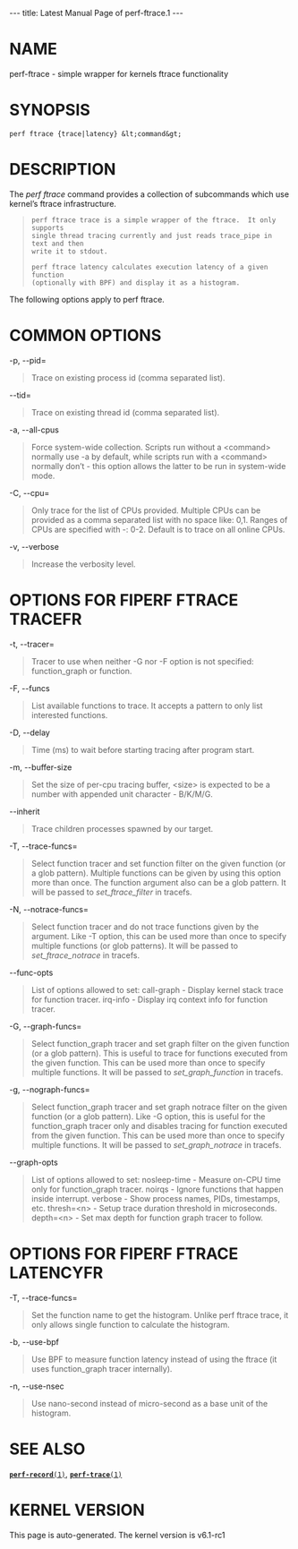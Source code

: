---
title: Latest Manual Page of perf-ftrace.1
---


= NAME =

perf-ftrace - simple wrapper for kernels ftrace functionality

= SYNOPSIS =

<pre>perf ftrace {trace|latency} &lt;command&gt;</pre>
= DESCRIPTION =

The ''perf ftrace'' command provides a collection of subcommands which use kernel’s ftrace infrastructure.

<blockquote><pre>perf ftrace trace is a simple wrapper of the ftrace.  It only supports
single thread tracing currently and just reads trace_pipe in text and then
write it to stdout.

perf ftrace latency calculates execution latency of a given function
(optionally with BPF) and display it as a histogram.</pre></blockquote>
The following options apply to perf ftrace.

= COMMON OPTIONS =

-p, --pid=

<blockquote>Trace on existing process id (comma separated list).
</blockquote>
--tid=

<blockquote>Trace on existing thread id (comma separated list).
</blockquote>
-a, --all-cpus

<blockquote>Force system-wide collection. Scripts run without a &lt;command&gt; normally use -a by default, while scripts run with a &lt;command&gt; normally don’t - this option allows the latter to be run in system-wide mode.
</blockquote>
-C, --cpu=

<blockquote>Only trace for the list of CPUs provided. Multiple CPUs can be provided as a comma separated list with no space like: 0,1. Ranges of CPUs are specified with -: 0-2. Default is to trace on all online CPUs.
</blockquote>
-v, --verbose

<blockquote>Increase the verbosity level.
</blockquote>
= OPTIONS FOR FIPERF FTRACE TRACEFR =

-t, --tracer=

<blockquote>Tracer to use when neither -G nor -F option is not specified: function_graph or function.
</blockquote>
-F, --funcs

<blockquote>List available functions to trace. It accepts a pattern to only list interested functions.
</blockquote>
-D, --delay

<blockquote>Time (ms) to wait before starting tracing after program start.
</blockquote>
-m, --buffer-size

<blockquote>Set the size of per-cpu tracing buffer, &lt;size&gt; is expected to be a number with appended unit character - B/K/M/G.
</blockquote>
--inherit

<blockquote>Trace children processes spawned by our target.
</blockquote>
-T, --trace-funcs=

<blockquote>Select function tracer and set function filter on the given function (or a glob pattern). Multiple functions can be given by using this option more than once. The function argument also can be a glob pattern. It will be passed to ''set_ftrace_filter'' in tracefs.
</blockquote>
-N, --notrace-funcs=

<blockquote>Select function tracer and do not trace functions given by the argument. Like -T option, this can be used more than once to specify multiple functions (or glob patterns). It will be passed to ''set_ftrace_notrace'' in tracefs.
</blockquote>
--func-opts

<blockquote>List of options allowed to set: call-graph - Display kernel stack trace for function tracer. irq-info - Display irq context info for function tracer.
</blockquote>
-G, --graph-funcs=

<blockquote>Select function_graph tracer and set graph filter on the given function (or a glob pattern). This is useful to trace for functions executed from the given function. This can be used more than once to specify multiple functions. It will be passed to ''set_graph_function'' in tracefs.
</blockquote>
-g, --nograph-funcs=

<blockquote>Select function_graph tracer and set graph notrace filter on the given function (or a glob pattern). Like -G option, this is useful for the function_graph tracer only and disables tracing for function executed from the given function. This can be used more than once to specify multiple functions. It will be passed to ''set_graph_notrace'' in tracefs.
</blockquote>
--graph-opts

<blockquote>List of options allowed to set: nosleep-time - Measure on-CPU time only for function_graph tracer. noirqs - Ignore functions that happen inside interrupt. verbose - Show process names, PIDs, timestamps, etc. thresh=&lt;n&gt; - Setup trace duration threshold in microseconds. depth=&lt;n&gt; - Set max depth for function graph tracer to follow.
</blockquote>
= OPTIONS FOR FIPERF FTRACE LATENCYFR =

-T, --trace-funcs=

<blockquote>Set the function name to get the histogram. Unlike perf ftrace trace, it only allows single function to calculate the histogram.
</blockquote>
-b, --use-bpf

<blockquote>Use BPF to measure function latency instead of using the ftrace (it uses function_graph tracer internally).
</blockquote>
-n, --use-nsec

<blockquote>Use nano-second instead of micro-second as a base unit of the histogram.
</blockquote>
= SEE ALSO =

[[Latest Manual Page of perf-record.1|<tt>'''perf-record'''(1)</tt>]], [[Latest Manual Page of perf-trace.1|<tt>'''perf-trace'''(1)</tt>]]


= KERNEL VERSION =

This page is auto-generated.  The kernel version is v6.1-rc1